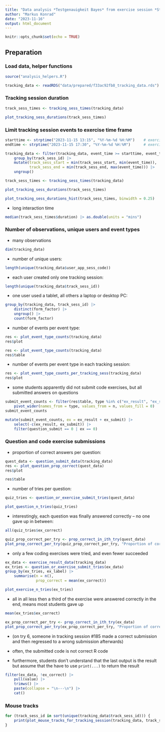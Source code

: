 ```yaml
---
title: "Data analysis *Testgenauigkeit Bayes* from exercise session *Stochastik und ind. Statistik* (Master Wirtschaftsinformatik) / Nov 15 2023"
author: "Markus Konrad"
date: "2023-11-16"
output: html_document
---
```


```r
knitr::opts_chunk$set(echo = TRUE)
```

## Preparation

### Load data, helper functions

```r
source("analysis_helpers.R")

tracking_data <- readRDS("data/prepared/f33ac92fb8_tracking_data.rds")
```


### Tracking session duration

```r
track_sess_times <- tracking_sess_times(tracking_data)

plot_tracking_sess_durations(track_sess_times)
```

### Limit tracking session events to exercise time frame

```r
starttime <- strptime("2023-11-15 13:15", "%Y-%m-%d %H:%M")    # exercise start - 30 min.
endtime <- strptime("2023-11-15 17:30", "%Y-%m-%d %H:%M")      # exercise end + 30 min.    

tracking_data <- filter(tracking_data, event_time >= starttime, event_time <= endtime) |>
    group_by(track_sess_id) |>
    mutate(track_sess_start = min(track_sess_start, min(event_time)),
           track_sess_end = min(track_sess_end, max(event_time))) |>
    ungroup()

track_sess_times <- tracking_sess_times(tracking_data)

plot_tracking_sess_durations(track_sess_times)
```

```r
plot_tracking_sess_durations_hist(track_sess_times, binwidth = 0.25)
```

- long interaction time

```r
median(track_sess_times$duration) |> as.double(units = "mins")
```

### Number of observations, unique users and event types

- many observations

```r
dim(tracking_data)
```

- number of unique users:

```r
length(unique(tracking_data$user_app_sess_code))
```

- each user created only one tracking session:

```r
length(unique(tracking_data$track_sess_id))
```

- one user used a tablet, all others a laptop or desktop PC:

```r
group_by(tracking_data, track_sess_id) |>
    distinct(form_factor) |>
    ungroup() |>
    count(form_factor)
```


- number of events per event type:

```r
res <- plot_event_type_counts(tracking_data)
res$plot
```


```r
res <- plot_event_type_counts(tracking_data)
res$table
```

- number of events per event type in each tracking session:

```r
res <- plot_event_type_counts_per_tracking_sess(tracking_data)
res$plot
```

- some students apparently did not submit code exercises, but all submitted answers on questions


```r
submit_event_counts <- filter(res$table, type %in% c("ex_result", "ex_submit", "question_submit")) |>
    pivot_wider(names_from = type, values_from = n, values_fill = 0)
submit_event_counts    
```

```r
mutate(submit_event_counts, ex = ex_result + ex_submit) |>
    select(-c(ex_result, ex_submit)) |>
    filter(question_submit == 0 | ex == 0)
```

### Question and code exercise submissions

- proportion of correct answers per question:

```r
quest_data <- question_submit_data(tracking_data)
res <- plot_question_prop_correct(quest_data)
res$plot
```

```r
res$table
```

- number of tries per question:

```r
quiz_tries <- question_or_exercise_submit_tries(quest_data)
```

```r
plot_question_n_tries(quiz_tries)
```

- interestingly, each question was finally answered correctly – no one gave up in between:

```r
all(quiz_tries$ex_correct)
```

```r
quiz_prop_correct_per_try <- prop_correct_in_ith_try(quest_data)
plot_prop_correct_per_try(quiz_prop_correct_per_try, "Proportion of correct quiz answers per number of tries")
```


- only a few coding exercises were tried, and even fewer succeeded

```r
ex_data <- exercise_result_data(tracking_data)
ex_tries <- question_or_exercise_submit_tries(ex_data)
group_by(ex_tries, ex_label) |>
    summarise(n = n(),
              prop_correct = mean(ex_correct))
```

```r
plot_exercise_n_tries(ex_tries)
```


- all in all less then a third of the exercise were answered correctly in the end, means most students gave up

```r
mean(ex_tries$ex_correct)
```

```r
ex_prop_correct_per_try <- prop_correct_in_ith_try(ex_data)
plot_prop_correct_per_try(ex_prop_correct_per_try, "Proportion of correct code submissions per number of tries")
```

- (on try 6, someone in tracking session #185 made a correct submission and then regressed to a wrong submission afterwards)


- often, the submitted code is not correct R code
- furthermore, students don't understand that the last output is the result but assume that the have to use
  `print(...)` to return the result

```r
filter(ex_data, !ex_correct) |>
    pull(value) |>
    trimws() |>
    paste(collapse = "\n---\n") |>
    cat()
```


### Mouse tracks


```r
for (track_sess_id in sort(unique(tracking_data$track_sess_id))) {
    print(plot_mouse_tracks_for_tracking_session(tracking_data, track_sess_id))
}
```

